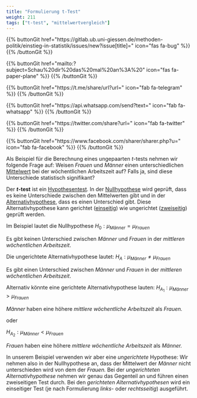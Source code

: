 ```yaml
---
title: "Formulierung t-Test"
weight: 211
tags: ["t-test", "mittelwertvergleich"]
---
```


{{% buttonGit href=\"https\:\/\/gitlab.ub.uni-giessen.de\/methoden-politik\/einstieg-in-statistik\/issues\/new?issue[title]=\" icon=\"fas fa-bug\" %}} {{% /buttonGit %}} 

{{% buttonGit href=\"mailto\:?subject=Schau\%20dir\%20das\%20mal\%20an\%3A\%20\" icon=\"fas fa-paper-plane\" %}} {{% /buttonGit %}}

{{% buttonGit href=\"https\:\/\/t.me\/share\/url?url=\" icon=\"fab fa-telegram\" %}} {{% /buttonGit %}}

{{% buttonGit href=\"https\:\/\/api.whatsapp.com\/send?text=\" icon=\"fab fa-whatsapp\" %}} {{% /buttonGit %}}

{{% buttonGit href=\"https\:\/\/twitter.com\/share?url=\" icon=\"fab fa-twitter\" %}} {{% /buttonGit %}}

{{% buttonGit href=\"https\:\/\/www.facebook.com\/sharer\/sharer.php?u=\" icon=\"fab fa-facebook\" %}} {{% /buttonGit %}}

Als Beispiel für die Berechnung eines ungepaarten $t$-tests nehmen wir folgende Frage auf:
Weisen *Frauen* und *Männer* einen unterschiedlichen [Mittelwert](../../../glossar/mittelwert/index.html) bei der wöchentlichen Arbeitszeit auf? Falls ja, sind diese Unterschiede statistisch signifikant?

Der **$t$-test** ist ein [Hypothesentest](../../../glossar/signifikanztest/index.html). In der [Nullhypothese](../../../glossar/nullhypothese/index.html) wird geprüft, dass es keine Unterschiede zwischen den Mittelwerten gibt und in der [Alternativhypothese](../../../glossar/alternativhypothese/index.html), dass es einen Unterschied gibt. Diese Alternativhypothese kann gerichtet ([einseitig](../../../glossar/einseitigertest/index.html)) wie ungerichtet ([zweiseitig](../../../glossar/zweiseitigertest/index.html)) geprüft werden.

Im Beispiel lautet die Nullhypothese
$H_0: \mu_{Männer} = \mu_{Frauen}$

Es gibt keinen Unterschied zwischen *Männer* und *Frauen* in der *mittleren wöchentlichen Arbeitszeit*.

Die ungerichtete Alternativhypothese lautet:
$H_A: \mu_{Männer} \neq \mu_{Frauen}$

Es gibt einen Unterschied zwischen *Männer* und *Frauen* in der *mittleren wöchentlichen Arbeitszeit*.

Alternativ könnte eine gerichtete Alternativhypothese lauten:
$H_{A_{1}}: \mu_{Männer} > \mu_{Frauen}$

*Männer* haben eine höhere *mittlere wöchentliche Arbeitszeit* als *Frauen.*

oder

$H_{A_{2}}: \mu_{Männer} < \mu_{Frauen}$

*Frauen* haben eine höhere *mittlere wöchentliche Arbeitszeit* als *Männer.*

In unserem Beispiel verwenden wir aber eine *ungerichtete* Hypothese: Wir nehmen also in der Nullhypothese an, dass der Mittelwert der *Männer* nicht unterschieden wird von dem der *Frauen.* Bei der *ungerichteten Alternativhypothese* nehmen wir genau das Gegenteil an und führen einen zweiseitigen Test durch. Bei den *gerichteten Alternativhypothesen* wird ein einseitiger Test (je nach Formulierung *links-* oder *rechtsseitig*) ausgeführt.